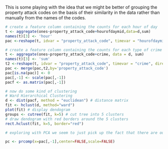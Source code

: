 This is some playing with the idea that we might be better of grouping the property attack codes on the basis of their similarity in the data rather than manually from the names of the codes.

```r
# create a feature column containing the counts for each hour of day
t <- aggregate(ones~property_attack_code+hourofdaymid,data=d,sum)
names(t)[3] <- 'hour'
pac <-reshape(t, idvar = "property_attack_code", timevar = "hourofdaymid", direction = "wide")

# create a feature column containing the counts for each type of crime
t <- aggregate(ones~property_attack_code+crime, data = d, sum)
names(t)[3] <- 'sum'
t2 <-reshape(t, idvar = "property_attack_code", timevar = "crime", direction = "wide")
pac <- merge(pac,t2,by='property_attack_code')
pac[is.na(pac)] <- 0
pac[,-1] <- scale(pac[,-1])
pacf <- as.matrix(pac[,-1])

# now do some kind of clustering
# Ward Hierarchical Clustering
d <- dist(pacf, method = "euclidean") # distance matrix
fit <- hclust(d, method="ward") 
plot(fit) # display dendogram
groups <- cutree(fit, k=5) # cut tree into 5 clusters
# draw dendogram with red borders around the 5 clusters 
rect.hclust(fit, k=5, border="red")

# exploring with PCA we seem to just pick up the fact that there are outliers (no doubt due to the higher varience of vector summaries backed by few instances)

pc <- prcomp(x=pac[,-1],center=FALSE,scale=FALSE)



```
